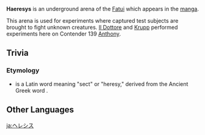 {{Location Infobox
|image        = Haeresys.png
|type         = Not Accessible
|region       = 
|area         = 
}}
'''Haeresys''' is an underground arena of the [[Fatui]] which appears in the [[manga]].

This arena is used for experiments where captured test subjects are brought to fight unknown creatures. [[Il Dottore]] and [[Krupp]] performed experiments here on Contender 139 [[Anthony (Manga)|Anthony]].

==Trivia==
===Etymology===
*{{wt|haeresis|Haeresis}} is a Latin word meaning "sect" or "heresy," derived from the Ancient Greek word {{Lang|mini=1|grc={{wt|αἵρεσις}}|grc_rm=haíresis}}.

==Other Languages==
{{Other Languages|default_hidden = 1
|en      = Haeresys
|zhs     = 海勒西斯
|zhs_rm  = Hǎilēixīsī
|zht     = 海勒西斯
|zht_rm  = Hǎilēixīsī
|ja      = ヘレシス
|ja_rm   = Hereshisu
|ko      = 해레시스
|ko_rm   = Haereshisu
|es      = Haeresys
|fr      = Haeresys
|ru      = Гаересис
|th      = แฮเรซิส
|th_rm   = Haeresit
|vi      = Haeresys
|de      = Haeresys
|id      = Haeresys
|pt      = Heresia
}}

[[ja:ヘレシス]]